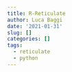 ```yaml
---
title: R-Reticulate
author: Luca Baggi
date: '2021-01-31'
slug: []
categories: []
tags:
  - reticulate
  - python
---
```


